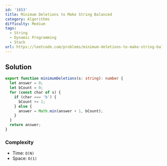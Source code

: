 ```yaml
---
id: '1653'
title: Minimum Deletions to Make String Balanced
category: Algorithms
difficulty: Medium
tags:
  - String
  - Dynamic Programming
  - Stack
url: https://leetcode.com/problems/minimum-deletions-to-make-string-balanced
---
```


## Solution

```typescript filename="solution.ts" copy
export function minimumDeletions(s: string): number {
  let answer = 0;
  let bCount = 0;
  for (const char of s) {
    if (char === 'b') {
      bCount += 1;
    } else {
      answer = Math.min(answer + 1, bCount);
    }
  }
  return answer;
}
```

### Complexity

- Time: `O(N)`
- Space: `O(1)`
